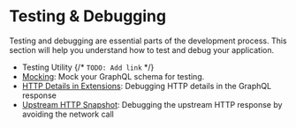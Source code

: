 
# Testing & Debugging

Testing and debugging are essential parts of the development process. This section will help you
understand how to test and debug your application.

- Testing Utility {/* `TODO: Add link` */}
- [Mocking](/v1/serve/features/testing/mocking): Mock your GraphQL schema for testing.
- [HTTP Details in Extensions](/v1/serve/features/testing/http-details-extensions): Debugging HTTP
  details in the GraphQL response
- [Upstream HTTP Snapshot](/v1/serve/features/testing/upstream-http-snapshot): Debugging the
  upstream HTTP response by avoiding the network call
